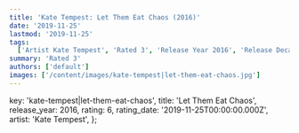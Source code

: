 ```yaml
---
title: 'Kate Tempest: Let Them Eat Chaos (2016)'
date: '2019-11-25'
lastmod: '2019-11-25'
tags:
  ['Artist Kate Tempest', 'Rated 3', 'Release Year 2016', 'Release Decade 2010']
summary: 'Rated 3'
authors: ['default']
images: ['/content/images/kate-tempest|let-them-eat-chaos.jpg']
---
```


  key: 'kate-tempest|let-them-eat-chaos',
  title: 'Let Them Eat Chaos',
  release_year: 2016,
  rating: 6,
  rating_date: '2019-11-25T00:00:00.000Z',
  artist: 'Kate Tempest',
};

<MusicRating data={data} />
